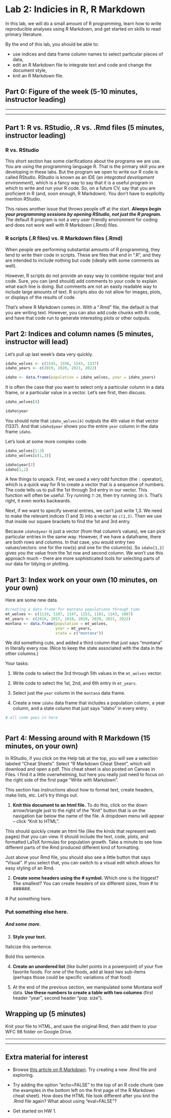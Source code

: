 # Lab 2: Indicies in R, R Markdown

In this lab, we will do a small amount of R programming, learn how to write 
reproducible analyses using R Markdown, and get started on skills to read 
primary literature. 

By the end of this lab, you should be able to:

* use indices and data frame column names to select particular pieces of 
data,
* edit an R Markdown file to integrate text and code and change the document 
style,
* knit an R Markdown file.


## Part 0: Figure of the week (5-10 minutes, instructor leading)

***
***

## Part 1: R vs. RStudio, .R vs. .Rmd files (5 minutes, instructor leading)

### R vs. RStudio

This short section has some clarifications about the programs we are use.
You are using the programming language R. That is the primary skill you are 
developing in these labs. But the program we open to write our R code is called 
RStudio. RStudio is known as an IDE (an *integrated development environment*), 
which is a fancy way to say that it is a useful program in which to write and 
run your R code. So, on a future CV, say that you are proficient in R (and, 
soon enough, R Markdown). You don't have to explicitly mention RStudio.

This raises another issue that throws people off at the start. ***Always begin
your programming sessions by opening RStudio, not just the R program.*** The 
default R program is not a very user friendly environment for coding and does 
not work well with R Markdown (.Rmd) files.

### R scripts (.R files) vs. R Markdown files (.Rmd)

When people are performing substantial amounts of R programming, they tend to 
write their code in scripts.  These are files that end in ".R", and they are 
intended to include nothing but code (ideally with some comments as well).

However, R scripts do not provide an easy way to combine regular text and code. 
Sure, you can (and should) add comments to your code to explain what each line 
is doing. But comments are not an easily readable way to include large amounts 
of text. R scripts also do not allow for images, plots, or displays of the 
results of code.

That's where R Markdown comes in.  With a ".Rmd" file, the default
is that you are writing text. However, you can also add code chunks with R code,
and have that code run to generate interesting plots or other outputs.

## Part 2: Indices and column names (5 minutes, instructor will lead)

Let's pull up last week's data very quickly.

```{r}
idaho_wolves <- c(1545, 1556, 1543, 1337)
idaho_years <- c(2019, 2020, 2021, 2022)

idaho <- data.frame(population = idaho_wolves, year = idaho_years)
```

It is often the case that you want to select only a particular column in a 
data frame, or a particular value in a vector. Let's see first, then discuss.


```{r}
idaho_wolves[4]

idaho$year
```

You should note that `idaho_wolves[4]` outputs the 4th value in that vector
(1337).  And that `idaho$year` shows you the entire `year` column in the
data frame `idaho`. 

Let's look at some more complex code.

```{r}
idaho_wolves[1:3]
idaho_wolves[c(1,3)]

idaho$year[2]
idaho[1,2]
```

A few things to unpack. First, we used a very odd function (the `:` operator), 
which is a quick way for R to create a vector that is a sequence of numbers.  
The code tells us to pull the 1st through 3rd entry in our vector. This function 
will often be useful. Try running `7:20`, then try running `10:5`. That's right,
it even works backwards.

Next, if we want to specify several entries, we can't just write 1,3. We need to
make the relevant indices (1 and 3) into a vector as `c(1,3)`. Then we use that
inside our square brackets to find the 1st and 3rd entry.  

Because `idaho$year` is just a vector (from that column's values), we can pick
particular entries in the same way. However, if we have a dataframe, there are
both rows and columns. In that case, you would entry two values/vectors: one 
for the row(s) and one for the column(s). So `idaho[1,2]` gives you the value
from the 1st row and second column.  We won't use this approach much -- there
are more sophisticated tools for selecting parts of our data for tidying or
plotting. 

## Part 3: Index work on your own (10 minutes, on your own)

Here are some new data.

```{r}
#creating a data frame for montana populations through time
mt_wolves <- c(1119, 1107, 1147, 1153, 1181, 1143, 1087)
mt_years <- c(2016, 2017, 2018, 2019, 2020, 2021, 2022)
montana <- data.frame(population = mt_wolves,
                      year = mt_years,
                      state = c("montana"))

```

We did something cute, and added a third column that just says "montana" in
literally every row. (Nice to keep the state associated with the data
in the other columns.)

Your tasks:

1. Write code to select the 3rd through 5th values in the `mt_wolves` vector.

2. Write code to select the 1st, 2nd, and 6th entry in `mt_years`.

3. Select just the `year` column in the `montana` data frame.

4. Create a new `idaho` data frame that includes a population column, a year
column, and a state column that just says "idaho" in every entry.

```{r}
# all code goes in here



```

## Part 4: Messing around with R Markdown (15 minutes, on your own)

In RStudio, if you click on the Help tab at the top, you will see a selection
labeled "Cheat Sheets".  Select "R Markdown Cheat Sheet", which will download
and open a pdf. This cheat sheet is also posted on Canvas in Files.
I find it a little overwhelming, but here you really
just need to focus on the right side of the first page "Write with Markdown".


This section has instructions about how to format text, create headers, make lists,
etc. Let's try things out.

1. **Knit this document to an html file.** To do this, click on the down 
arrow/triangle just to the right of the "Knit" button that is on the navigation 
bar below the name of the file. A dropdown menu will appear -- click "Knit to 
HTML".  

This should quickly create an html file (like the kinds that represent web 
pages) that you can view. It should include the text, code, plots, and 
formatted LaTeX formulas for population growth. Take a minute to see how 
different parts of the Rmd produced different kind of formatting.

Just above your Rmd file, you should also see a little button that says 
"Visual". If you select that, you can switch to a visual edit which allows for 
easy styling of an Rmd.

2. **Create some headers using the # symbol.** Which one is the biggest? The 
smallest?  You can create headers of six different sizes, from # to ######.

  # Put something here.

### Put something else here.

##### And some more.

3. **Style your text.**

Italicize this sentence.

Bold this sentence.

4. **Create an unordered list** (like bullet points in a powerpoint) of your 
five favorite foods. For one of the foods, add at least two sub-items (perhaps 
those could be specific variations of that food)

5. At the end of the previous section, we manipulated some Montana wolf
data. **Use these numbers to create a table with two columns** (first header
"year", second header "pop. size").



## Wrapping up (5 minutes)

Knit your file to HTML, and save the original Rmd, then add them to your WFC 98 
folder on Google Drive.

***
***

## Extra material for interest

* Browse [this article on R Markdown](https://rmarkdown.rstudio.com/articles_intro.html). 
Try creating a new .Rmd file and exploring.

* Try adding the option "echo=FALSE" to the top of an R code chunk (see 
the examples in the bottom left on the first page of the R Markdown cheat 
sheet). How does the HTML file look different after you knit the .Rmd file 
again? What about using
"eval=FALSE"?

* Get started on HW 1.